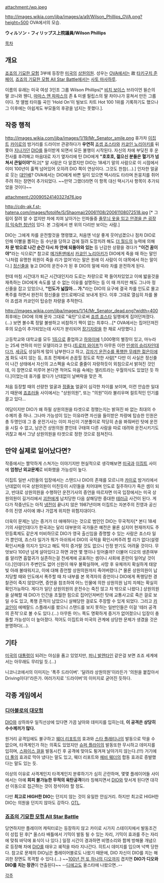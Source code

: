 attachment:/wp.jpeg

http://images.wikia.com/jjba/images/a/a9/Wilson_Phillips_OVA.png?height=500
OVA에서의 모습.

'''ウィルソン・フィリップス上院議員/Wilson Phillips'''

[[목차]]

== 개요 ==
[[죠죠의 기묘한 모험]] 3부에 등장한 [[미국]]의 [[상원의원]]. 성우는 [[죠죠의 기묘한 모험(OVA)|OVA]]에서는 故 [[타키구치 준페이]], [[죠죠의 기묘한 모험 All Star Battle]]에서는 [[사토 마사하루]].

이름의 유래는 미국 여성 3인조 그룹 Wilson Phillips[* [[비치 보이스]] 브라이언 윌슨의 딸 코니와 웬디, [[마마스 앤 파파스]]의 존 & 미셸 필립스의 딸 차이나가 뭉쳐서 만든 그룹이다. 첫 앨범 타이틀 곡인 'Hold On'이 빌보드 차트 Hot 100 1위를 기록하기도 했으나 그 이후에는 아쉽게도 부모들의 후광을 넘지는 못했다.].

== 작중 행적 ==
http://images.wikia.com/jjba/images/1/19/Mr_Senator_smile.png
휴가차 [[이집트]] [[카이로]]의 밤거리를 드라이브 관광하다가 '''우연히''' [[죠셉 죠스타]]와 [[카쿄인 노리아키]]를 뒤쫓아 [[지나가던]] [[DIO(죠죠의 기묘한 모험)|DIO]]를 들이받게 되면서 모든 불행이 시작된다. 자신의 차에 부딪친 후 운전사를 후려패고 마음대로 자기 옆자리에 탄 DIO에게 '''"호호호, 젊으신 분들은 혈기가 넘쳐서 큰일이야"'''하고[* 알 사람은 다 알겠지만 DIO는 18세기 말의 사람으로 이 시점에서 이미 100년이 훌쩍 넘어있어 오히려 DIO 쪽이 연상이다. 그것도 한참(...).] 인자한 얼굴로 웃는 [[대인배]]? OVA에서는 DIO에게 바쁜 일이 있으면 택시라도 타라며 돈뭉치를 쥐어주려 하는 장면이 추가되었다. ~~만약 그랬더라면 이 항목 대신 택시기사 항목이 추가되었을 것이다~~

attachment:/20090524140327d76.jpg

http://cdn-ak.f.st-hatena.com/images/fotolife/S/Shaomai/20061108/20061108072518.jpg [* 그림이 잘려 알 수 없지만 차에 치여 날아가는 인파들중 [[월리를 찾아라|줄무늬 옷을 입고 안경을 쓴 굉장히 익숙한 청년]]이 있다. 본 그림에서 맨 위의 다리만 보이는 사람.]

DIO는 그에게 차를 운전할것을 명령했고, 처음엔 넉살 좋게 웃어넘겼으나 점차 DIO로 인해 이빨을 뽑히는 등 수난을 당하고 겁에 질려 도망치려 해도 [[더 월드(죠죠의 기묘한 모험)|더 월드]]의 능력에 의해 '''차 문 밖으로 나간 순간 다시 차 안에 되돌아와 있는''' 등 난감한 상황을 겪다가 '''"이건 꿈이야"'''라는 식으로[* 참고로 [[메가톤맨]]에서 [[카쿄인 노리아키]]가 DIO에게 죽을 때 하는 말인 '나처럼 유명한 위원이 죽을 리가 없어'라는 말은 원래 이 사람이 이 대목에서 하는 말이다.] [[정신줄]]을 놓고 DIO의 운전수가 된 후 DIO의 말에 따라 차를 운전하게 된다.

헌데 마침 시간대가 퇴근 시간대인지라 도로는 차량으로 꽉 들어차있었고 이에 밟을것을 재촉하는 DIO에게 속도를 낼 수 없는 이유를 설명하는 등 이 때 까지만 해도 그나마 정신줄을 잡고 있었으나, '''"인도가 넓잖아... 가."'''라는 DIO의 요구에 결국 차를 인도로 몰고 폭주를 하면서 완전히 정신줄을 안드로메다로 보내게 된다. 이후 그대로 열심히 차를 몰아 죠셉과 카쿄인이 탑승한 차량을 추적한다.

http://images.wikia.com/jjba/images/1/14/Mr_Senator_dead.png?width=400
최후에는 DIO에 의해 문자 그대로 "육탄"으로써 [[죠셉 죠스타]] 일행에게 집어던져졌다.(...) 보면 볼수록 정말 불쌍하고 비참하기 짝이 없는 최후다...[* OVA에서는 집어던져진 후의 모습이 추가되었는데 사지가 분리되어 [[장기자랑]]을 한 채로 사망했다.]

고등학교와 대학교를 모두 [[1등]]으로 졸업하고 [[하와이]]에 1,000평의 별장이 있고, 마누라는 25세 연하의 미인 모델이라고 한다.([[트로피 와이프]]?) 아무튼 이런 [[인생의 승리자]]인데다가, [[세금]]도 성실하게 많이 납부한다고 하고, [[DIO(죠죠의 기묘한 모험)|갑자기 운전수를 폭행한 무례한 젊은이]]에게 화도 내지 않는 등, 죠죠 전체에서 손꼽힐 정도로 착한 사람[* 다만 이 사실은 정신줄이 나간 상태에서 자신의 고스펙을 속으로 줄줄이 자랑하듯이 외침으로서 밝혀진 것인데, 이 장면으로 미루어 본다면 적어도 마음 속에는 엘리트라는 우월의식도 있었던 듯 하다.]이었는데 휴가를 왔다가 난데없이 날벼락을 맞은 격.

처음 등장할 때의 선량한 얼굴과 [[정줄놓]] 얼굴이 심각한 차이를 보이며, 이런 안습한 일대기 때문에 [[죠죠러]]들 사이에서는 "상원의원", 또는 "의원"이라 불리우며 컬트적인 인기를 끌고 있다...

여담이지만 DIO가 왜 하필 상원의원을 타겟으로 정했는지는 밝혀진 바 없는 최대의 수수께끼 중 하나. 그나마 가능성이 있는 이유라면 자신을 들이받은 차량에 탑승한 인원은 총 두명인데 그 중 운전기사는 이미 자신이 기분풀이로 적당히 손을 봐줘버린 탓에 운전을 시킬 수 없고, 남은건 상원의원 뿐인데 구태여 다른 사람을 따로 데려와 운전시키기도 귀찮고 해서 그냥 상원의원을 타겟으로 정한 것으로 점쳐진다.

== 만약 실제로 일어났다면? ==
작중에서는 짤막하게 스쳐가는 이야기지만 현실적으로 생각해보면 [[미국]]과 [[이집트]] 사이에 '''엄청난 외교문제'''로 비화했을 가능성이 높다.

이집트 일반 시민들의 입장에서는 스탠드나 DIO의 존재를 모르니까 [[카이로]] 밤거리에서 난데없이 미국 상원의원이 미친듯이 시민들을 치어대며 인도로 질주하다가 죽은 셈이 되고, 반대로 상원의원을 수행하던 운전기사의 증언을 따르자면 미국 입장에서는 미국 상원의원이 길거리에서 [[DIO(죠죠의 기묘한 모험)|괴한]]에게 납치당한 다음 살해당한 중대한 [[테러]]급 사건이 된다. 게다가 작중년도는 아직 [[냉전]]이 끝나지 않은 1987년이며 이집트는 자본주의 진영과 공신주의 진영 사이에 꽤나 가깝게 위치한 위험지대이다.

더욱이 문제는 남는 증거가 더 애매하다는 것으로 범인인 DIO는 무국적자[* 본디 18세기의 사람인데다가 한국과는 달리 대부분의 국가들은 예전은 물론 심지어 현재까지도 주민등록제도 같은게 미비하므로 DIO가 영국 출신임을 증명할 수 있는 사람은 죠스타 일가 뿐인데, 죠스타 일가가 뭐가 아쉬워서 DIO의 국적을 확인시켜주려 할 리가 없다(설령 확인시켜줄 의지가 있다고 해도 딱히 증거랄 것도 없으니 인정 받기도 어려울 것이다. 무엇보다 100년 넘게 살아있다고 하면 과연 몇 명이나 믿어줄까? 더불어 디오의 생존여부를 알리면 흡혈귀가 실존하는걸 전세계에 공표하는 셈이니 사회에 혼란이 일어날 것이다).]인데다가 주변인도 없어 신원이 매우 불확실하며, 사망 후 유체까지 확실하게 태양 빛 아래 불태워지고, 이에 대해 증언할 상원의원까지 죽어버렸다.[* 물론 상원의원이 납치당할 때와 인도에서 폭주할 때 차 내부를 본 목격자의 증언이나 DIO에게 폭행당한 경찰관이 죽지 않았다면, 증언을 참조하여 어느 인물에 의한 상원의원 납치 자체는 확실히 확인가능하다. 게다가 일단 상원의원의 운전수는 죽진 않고 차 밖으로 나왔다.] 상원의원을 살해할 때 DIO가 인간을 초월한 힘으로 집어던져버린 탓에 교통사고로 죽은 걸로 보일 수도 있고, 폭행 흔적이 남았으니 살해당한 걸로도 주장할 수 있게 되었다. 그리고 [[카쿄인 노리아키|카쿄인]]이 에메랄드 스플래시를 쐈으니 스탠드를 보지 못하는 일반인들은 이걸 '테러 공격의 흔적'으로 볼 수도 있다.(…) 아무튼 어느 쪽도 명확하게 증거가 없어졌으니 입장이 충돌할 가능성이 더 높아졌다. 적어도 이집트와 미국의 관계에 상당한 문제가 생겼을 것은 분명하다(...).

== 기타 ==
[[미국]]의 [[대통령]]이 되려는 야심을 품고 있었지만, [[퍼니 발렌타인]] 같은걸 보면 죠죠 세계에서는 아무래도 무리일 듯.(…)

니코니코에서의 이미지는 '폭주 드라이버'. '달려라 상원의원'이라든가 '의원을 붙잡아서 Driving이다!'라든가. 여러가지로 '드라이버'의 이미지로 굳어진 듯하다.

== 각종 게임에서 ==
=== [[디아볼로의 대모험]] ===
[[DIO(죠죠의 기묘한 모험)|DIO]]와 상하좌우 일직선상에 있다면 가끔 날아와 데미지를 입히는데, '''이 공격은 상당히 수수께끼가 많다.'''

원거리 공격임에도 불구하고 [[웨더 리포트(죠죠의 기묘한 모험)|웨더 리포트]]의 효과와 [[스타 플래티나]]의 발동으로 막을 수 없으며, 타격계인가 하는 의혹도 있었지만 [[슈퍼 플라이(죠죠의 기묘한 모험)|슈퍼 플라이]]의 발동또한 무시하고 데미지를 입히며, [[스파이스 걸]]을 발동시킨 후 공격에 맞아도 튕겨져 날아가지 않는다.(!!!) 거기에 [[더 풀]]의 효과로 막아 냈다는 말도 있고, 웨더 리포트와 [[헤비 웨더(죠죠의 기묘한 모험)|헤비 웨더]]의 합동 효과로 증발했다는 말도 있는 듯.

이상의 이유로 사격계인지 타격계인지 분류하기가 심히 곤란하며, 몇몇 플레이어들 사이에서는 아예 '''회피 불가능한 무적의 육탄공격'''이라 칭해지면서 [[DIO(죠죠의 기묘한 모험)|DIO]]와 맞서게 된다면 대각선 이동으로 접근하는 것이 정석이라 할 정도.

다만 '''최고로 HIGH한 DIO'''는 던지지 않는 것이 유일한 안심거리. 하지만 최고로 HIGH한 DIO는 의원을 던지지 않아도 강하다. [[OTL]].

=== [[죠죠의 기묘한 모험 All Star Battle]] ===
당연하지만 플레이어 캐릭터로는 등장하지 않고 카이로 시가지 스테이지에서 발동조건이 성립 된 후[* 올스타 배틀에서 기믹이 발동 될 수 있는 자리, 기믹이 효과를 주는 자리에 맞춰 바닥에 표식이 나 있다.] 일정 시간이 경과하면 비명소리와 함께 방해물 개념으로 등장해 차에 [[DIO(죠죠의 기묘한 모험)|DIO]]를 태우고 궤적을 따라 지나간다. 히트시 데미지를 입으며 넉백 당한다. 참고로 문제의 DIO님은 플레이어블로도 나왔기 때문에, DIO 자신이 DIO를 치는 해괴한 장면도 목격할 수 있다.(…) ~~[[디오 브란도|100년 전 또 하나의 디오]]까지 겹치면 '''DIO가 디오와 DIO를 치는 장관'''이 연출된다~~
--[[디에고 브란도|디에고]]도 올스타에 나왔으면..--

[[각주]]
